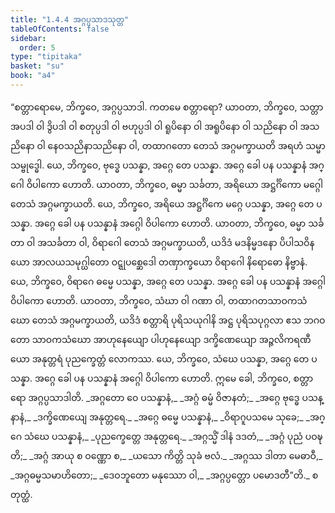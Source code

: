 ```yaml
---
title: "1.4.4 အဂ္ဂပ္ပသာဒသုတ္တ"
tableOfContents: false
sidebar:
  order: 5
type: "tipitaka"
basket: "su"
book: "a4"
---
```



<DynamicBreadcrumb />

<Division number="34" book="a4">

<Paragraph number="230" book="a4">
“စတ္တာရောမေ, ဘိက္ခဝေ, အဂ္ဂပ္ပသာဒါ. ကတမေ စတ္တာရော? ယာဝတာ, ဘိက္ခဝေ, သတ္တာ အပဒါ ဝါ ဒွိပဒါ ဝါ စတုပ္ပဒါ ဝါ ဗဟုပ္ပဒါ ဝါ ရူပိနော ဝါ အရူပိနော ဝါ သညိနော ဝါ အသညိနော ဝါ နေဝသညိနာသညိနော ဝါ, တထာဂတော တေသံ အဂ္ဂမက္ခာယတိ အရဟံ သမ္မာသမ္ဗုဒ္ဓေါ. ယေ, ဘိက္ခဝေ, ဗုဒ္ဓေ ပသန္နာ, အဂ္ဂေ တေ ပသန္နာ. အဂ္ဂေ ခေါ ပန ပသန္နာနံ အဂ္ဂေါ ဝိပါကော ဟောတိ.
</Paragraph>

<Paragraph number="231" book="a4">
ယာဝတာ, ဘိက္ခဝေ, ဓမ္မာ သင်္ခတာ, အရိယော အဋ္ဌင်္ဂိကော မဂ္ဂေါ တေသံ အဂ္ဂမက္ခာယတိ. ယေ, ဘိက္ခဝေ, အရိယေ အဋ္ဌင်္ဂိကေ မဂ္ဂေ ပသန္နာ, အဂ္ဂေ တေ ပသန္နာ. အဂ္ဂေ ခေါ ပန ပသန္နာနံ အဂ္ဂေါ ဝိပါကော ဟောတိ.
</Paragraph>

<Paragraph number="232" book="a4">
ယာဝတာ, ဘိက္ခဝေ, ဓမ္မာ သင်္ခတာ ဝါ အသင်္ခတာ ဝါ, ဝိရာဂေါ တေသံ အဂ္ဂမက္ခာယတိ, ယဒိဒံ မဒနိမ္မဒနော ပိပါသဝိနယော အာလယသမုဂ္ဃါတော ဝဋ္ဋုပစ္ဆေဒေါ တဏှာက္ခယော ဝိရာဂေါ နိရောဓော နိဗ္ဗာနံ. ယေ, ဘိက္ခဝေ, ဝိရာဂေ ဓမ္မေ ပသန္နာ, အဂ္ဂေ တေ ပသန္နာ. အဂ္ဂေ ခေါ ပန ပသန္နာနံ အဂ္ဂေါ ဝိပါကော ဟောတိ.
</Paragraph>

<Paragraph number="233" book="a4">
ယာဝတာ, ဘိက္ခဝေ, သံဃာ ဝါ ဂဏာ ဝါ, တထာဂတသာဝကသံဃော တေသံ အဂ္ဂမက္ခာယတိ, ယဒိဒံ စတ္တာရိ ပုရိသယုဂါနိ အဋ္ဌ ပုရိသပုဂ္ဂလာ ဧသ ဘဂဝတော သာဝကသံဃော အာဟုနေယျော ပါဟုနေယျော ဒက္ခိဏေယျော အဉ္ဇလိကရဏီယော အနုတ္တရံ ပုညက္ခေတ္တံ လောကဿ. ယေ, ဘိက္ခဝေ, သံဃေ ပသန္နာ, အဂ္ဂေ တေ ပသန္နာ. အဂ္ဂေ ခေါ ပန ပသန္နာနံ အဂ္ဂေါ ဝိပါကော ဟောတိ. ဣမေ ခေါ, ဘိက္ခဝေ, စတ္တာရော အဂ္ဂပ္ပသာဒါတိ.
</Paragraph>

<Paragraph number="234" type="verses" book="a4">
_အဂ္ဂတော ဝေ ပသန္နာနံ,_  
_အဂ္ဂံ ဓမ္မံ ဝိဇာနတံ;_  
_အဂ္ဂေ ဗုဒ္ဓေ ပသန္နာနံ,_  
_ဒက္ခိဏေယျေ အနုတ္တရေ._  

</Paragraph>

<Paragraph number="235" type="verses" book="a4">
_အဂ္ဂေ ဓမ္မေ ပသန္နာနံ,_  
_ဝိရာဂူပသမေ သုခေ;_  
_အဂ္ဂေ သံဃေ ပသန္နာနံ,_  
_ပုညက္ခေတ္တေ အနုတ္တရေ._  

</Paragraph>

<Paragraph number="236" type="verses" book="a4">
_အဂ္ဂသ္မိံ ဒါနံ ဒဒတံ,_  
_အဂ္ဂံ ပုညံ ပဝဍ္ဎတိ;_  
_အဂ္ဂံ အာယု စ ဝဏ္ဏော စ,_  
_ယသော ကိတ္တိ သုခံ ဗလံ._  

</Paragraph>

<Paragraph number="237" type="verses" book="a4">
_အဂ္ဂဿ ဒါတာ မေဓာဝီ,_  
_အဂ္ဂဓမ္မသမာဟိတော;_  
_ဒေဝဘူတော မနုဿော ဝါ,_  
_အဂ္ဂပ္ပတ္တော ပမောဒတီ”တိ._  


</Paragraph>
</Division>

<Paragraph number="238" type="center" book="a4">
စတုတ္ထံ.
</Paragraph>